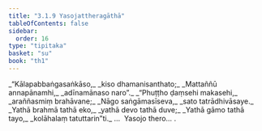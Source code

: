 ```yaml
---
title: "3.1.9 Yasojattheragāthā"
tableOfContents: false
sidebar:
  order: 16
type: "tipitaka"
basket: "su"
book: "th1"
---
```



<DynamicBreadcrumb />

<Division number="243" book="th1" bookNo="19" page="265">

<Paragraph number="466" type="verses" book="th1">
_“Kālapabbaṅgasaṅkāso,_  
_kiso dhamanisanthato;_  
_Mattaññū annapānamhi,_  
_adīnamānaso naro”._  

</Paragraph>

</Division>
<Division number="244" book="th1" bookNo="19" page="266">

<Paragraph number="467" type="verses" book="th1">
_“Phuṭṭho ḍaṃsehi makasehi,_  
_araññasmiṃ brahāvane;_  
_Nāgo saṅgāmasīseva,_  
_sato tatrādhivāsaye._  

</Paragraph>

</Division>
<Division number="245" book="th1" bookNo="19" page="266">

<Paragraph number="468" type="verses" book="th1">
_Yathā brahmā tathā eko,_  
_yathā devo tathā duve;_  
_Yathā gāmo tathā tayo,_  
_kolāhalaṃ tatuttarin”ti._  


</Paragraph>
</Division>

<Paragraph number="469" type="center" book="th1">
…  Yasojo thero… .
</Paragraph>